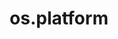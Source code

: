 ---
id: "node_tf_med_009"
questionType: "TRUE_FALSE"
title: "os.platform"
statement: "os.platform() returns the operating system’s platform name."
difficulty: "MEDIUM"
category: "Node.js"
correctAnswer: true
explanation: "It returns values like 'win32', 'linux', or 'darwin'."
---